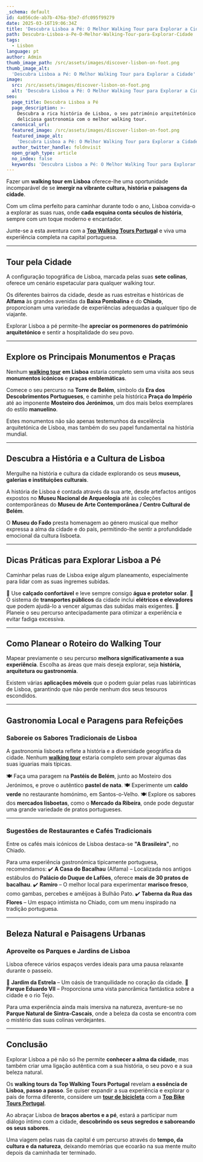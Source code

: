 ```yaml
---
_schema: default
id: 4a056cde-ab7b-476a-93e7-dfc095f99279
date: 2025-03-16T19:06:34Z
title: 'Descubra Lisboa a Pé: O Melhor Walking Tour para Explorar a Cidade'
path: Descubra-Lisboa-a-Pe-O-Melhor-Walking-Tour-para-Explorar-Cidade
tags:
  - Lisbon
language: pt
author: Admin
thumb_image_path: /src/assets/images/discover-lisbon-on-foot.png
thumb_image_alt:
  'Descubra Lisboa a Pé: O Melhor Walking Tour para Explorar a Cidade'
image:
  src: /src/assets/images/discover-lisbon-on-foot.png
  alt: 'Descubra Lisboa a Pé: O Melhor Walking Tour para Explorar a Cidade'
seo:
  page_title: Descubra Lisboa a Pé
  page_description: >-
    Descubra a rica história de Lisboa, o seu património arquitetónico e a
    deliciosa gastronomia com o melhor walking tour.
  canonical_url:
  featured_image: /src/assets/images/discover-lisbon-on-foot.png
  featured_image_alt:
    'Descubra Lisboa a Pé: O Melhor Walking Tour para Explorar a Cidade'
  author_twitter_handle: foldnvisit
  open_graph_type: article
  no_index: false
  keywords: 'Descubra Lisboa a Pé: O Melhor Walking Tour para Explorar a Cidade'
---
```


Fazer um **walking tour em Lisboa** oferece-lhe uma oportunidade incomparável de
se **imergir na vibrante cultura, história e paisagens da cidade**.

Com um clima perfeito para caminhar durante todo o ano, Lisboa convida-o a
explorar as suas ruas, onde **cada esquina conta séculos de história**, sempre
com um toque moderno e encantador.

Junte-se a esta aventura com a
[**Top Walking Tours Portuga**](https://topwalkingtoursportugal.com/pt/)**l** e
viva uma experiência completa na capital portuguesa.

---

## **Tour pela Cidade**

A configuração topográfica de Lisboa, marcada pelas suas **sete colinas**,
oferece um cenário espetacular para qualquer walking tour.

Os diferentes bairros da cidade, desde as ruas estreitas e históricas de
**Alfama** às grandes avenidas da **Baixa Pombalina** e do **Chiado**,
proporcionam uma variedade de experiências adequadas a qualquer tipo de
viajante.

Explorar Lisboa a pé permite-lhe **apreciar os pormenores do património
arquitetónico** e sentir a hospitalidade do seu povo.

---

## **Explore os Principais Monumentos e Praças**

Nenhum [**walking tour**](https://topwalkingtoursportugal.com/pt/) **em Lisboa**
estaria completo sem uma visita aos seus **monumentos icónicos** e **praças
emblemáticas**.

Comece o seu percurso na **Torre de Belém**, símbolo da **Era dos Descobrimentos
Portugueses**, e caminhe pela histórica **Praça do Império** até ao imponente
**Mosteiro dos Jerónimos**, um dos mais belos exemplares do estilo
**manuelino**.

Estes monumentos não são apenas testemunhos da excelência arquitetónica de
Lisboa, mas também do seu papel fundamental na história mundial.

---

## **Descubra a História e a Cultura de Lisboa**

Mergulhe na história e cultura da cidade explorando os seus **museus, galerias e
instituições culturais**.

A história de Lisboa é contada através da sua arte, desde artefactos antigos
expostos no **Museu Nacional de Arqueologia** até às coleções contemporâneas do
**Museu de Arte Contemporânea / Centro Cultural de Belém**.

O **Museu do Fado** presta homenagem ao género musical que melhor expressa a
alma da cidade e do país, permitindo-lhe sentir a profundidade emocional da
cultura lisboeta.

---

## **Dicas Práticas para Explorar Lisboa a Pé**

Caminhar pelas ruas de Lisboa exige algum planeamento, especialmente para lidar
com as suas íngremes subidas.

🔹 Use **calçado confortável** e leve sempre consigo **água e protetor solar**.
🔹 O sistema de **transportes públicos** da cidade inclui **elétricos e
elevadores** que podem ajudá-lo a vencer algumas das subidas mais exigentes. 🔹
Planeie o seu percurso antecipadamente para otimizar a experiência e evitar
fadiga excessiva.

---

## **Como Planear o Roteiro do Walking Tour**

Mapear previamente o seu percurso **melhora significativamente a sua
experiência**. Escolha as áreas que mais deseja explorar, seja **história,
arquitetura ou gastronomia**.

Existem várias **aplicações móveis** que o podem guiar pelas ruas labirínticas
de Lisboa, garantindo que não perde nenhum dos seus tesouros escondidos.

---

## **Gastronomia Local e Paragens para Refeições**

### **Saboreie os Sabores Tradicionais de Lisboa**

A gastronomia lisboeta reflete a história e a diversidade geográfica da cidade.
Nenhum
[**walking tour**](https://topwalkingtoursportugal.com/pt/passeios-pedestres-portugal/)
estaria completo sem provar algumas das suas iguarias mais típicas.

🍽️ Faça uma paragem na **Pastéis de Belém**, junto ao Mosteiro dos Jerónimos, e
prove o autêntico **pastel de nata**. 🍽️ Experimente um **caldo verde** no
restaurante homónimo, em Santos-o-Velho. 🍽️ Explore os sabores dos **mercados
lisboetas**, como o **Mercado da Ribeira**, onde pode degustar uma grande
variedade de pratos portugueses.

---

### **Sugestões de Restaurantes e Cafés Tradicionais**

Entre os cafés mais icónicos de Lisboa destaca-se **"A Brasileira"**, no Chiado.

Para uma experiência gastronómica tipicamente portuguesa, recomendamos: ✔️ **A
Casa do Bacalhau** (Alfama) – Localizada nos antigos estábulos do **Palácio do
Duque de Lafões**, oferece **mais de 30 pratos de bacalhau**. ✔️ **Ramiro** – O
melhor local para experimentar **marisco fresco**, como gambas, percebes e
amêijoas à Bulhão Pato. ✔️ **Taberna da Rua das Flores** – Um espaço intimista
no Chiado, com um menu inspirado na tradição portuguesa.

---

## **Beleza Natural e Paisagens Urbanas**

### **Aproveite os Parques e Jardins de Lisboa**

Lisboa oferece vários espaços verdes ideais para uma pausa relaxante durante o
passeio.

🌳 **Jardim da Estrela** – Um oásis de tranquilidade no coração da cidade. 🌳
**Parque Eduardo VII** – Proporciona uma vista panorâmica fantástica sobre a
cidade e o rio Tejo.

Para uma experiência ainda mais imersiva na natureza, aventure-se no **Parque
Natural de Sintra-Cascais**, onde a beleza da costa se encontra com o mistério
das suas colinas verdejantes.

---

## **Conclusão**

Explorar Lisboa a pé não só lhe permite **conhecer a alma da cidade**, mas
também criar uma ligação autêntica com a sua história, o seu povo e a sua beleza
natural.

Os **walking tours da Top Walking Tours Portugal** revelam **a essência de
Lisboa, passo a passo**. Se quiser expandir a sua experiência e explorar o país
de forma diferente, considere um
[**tour de bicicleta**](https://topbiketoursportugal.com/passeios-de-bicicleta-portugal/)
com a [**Top Bike Tours Portugal**](https://topbiketoursportugal.com/pt/).

Ao abraçar Lisboa de **braços abertos e a pé**, estará a participar num diálogo
íntimo com a cidade, **descobrindo os seus segredos e saboreando os seus
sabores**.

Uma viagem pelas ruas da capital é um percurso através do **tempo, da cultura e
da natureza**, deixando memórias que ecoarão na sua mente muito depois da
caminhada ter terminado.
